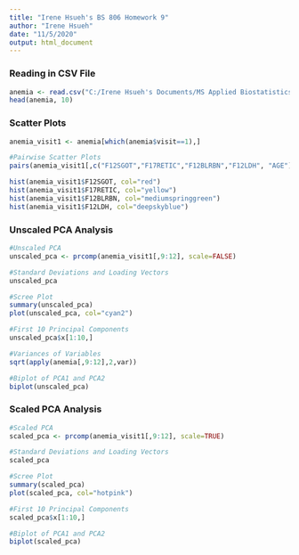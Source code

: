 ---
title: "Irene Hsueh's BS 806 Homework 9"
author: "Irene Hsueh"
date: "11/5/2020"
output: html_document
---

### Reading in CSV File 
```{r}
anemia <- read.csv("C:/Irene Hsueh's Documents/MS Applied Biostatistics/BS 806 - Multivariate Analysis for Biostatisticians/Class 9 - Principal Components Analysis/Homework 9/sca.csv")
head(anemia, 10)
```


### Scatter Plots 
```{r}
anemia_visit1 <- anemia[which(anemia$visit==1),]

#Pairwise Scatter Plots
pairs(anemia_visit1[,c("F12SGOT","F17RETIC","F12BLRBN","F12LDH", "AGE")], col="hotpink")

hist(anemia_visit1$F12SGOT, col="red")
hist(anemia_visit1$F17RETIC, col="yellow")
hist(anemia_visit1$F12BLRBN, col="mediumspringgreen")
hist(anemia_visit1$F12LDH, col="deepskyblue")
```


### Unscaled PCA Analysis
```{r}
#Unscaled PCA
unscaled_pca <- prcomp(anemia_visit1[,9:12], scale=FALSE)

#Standard Deviations and Loading Vectors
unscaled_pca

#Scree Plot
summary(unscaled_pca)
plot(unscaled_pca, col="cyan2")

#First 10 Principal Components
unscaled_pca$x[1:10,]

#Variances of Variables
sqrt(apply(anemia[,9:12],2,var))

#Biplot of PCA1 and PCA2
biplot(unscaled_pca)
```


### Scaled PCA Analysis
```{r}
#Scaled PCA
scaled_pca <- prcomp(anemia_visit1[,9:12], scale=TRUE)

#Standard Deviations and Loading Vectors
scaled_pca

#Scree Plot
summary(scaled_pca)
plot(scaled_pca, col="hotpink")

#First 10 Principal Components
scaled_pca$x[1:10,]

#Biplot of PCA1 and PCA2
biplot(scaled_pca)
```


